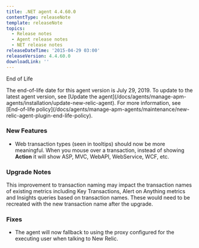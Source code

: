 ```yaml
---
title: .NET agent 4.4.60.0
contentType: releaseNote
template: releaseNote
topics:
  - Release notes
  - Agent release notes
  - NET release notes
releaseDateTime: '2015-04-29 03:00'
releaseVersion: 4.4.60.0
downloadLink: ''
---
```


End of Life

<Callout variant="important">
  The end-of-life date for this agent version is July 29, 2019. To update to the latest agent version, see [Update the agent](/docs/agents/manage-apm-agents/installation/update-new-relic-agent). For more information, see [End-of-life policy](/docs/agents/manage-apm-agents/maintenance/new-relic-agent-plugin-end-life-policy).
</Callout>

### New Features

* Web transaction types (seen in tooltips) should now be more meaningful. When you mouse over a transaction, instead of showing **Action** it will show ASP, MVC, WebAPI, WebService, WCF, etc.

### Upgrade Notes

<Callout variant="important">
  This improvement to transaction naming may impact the transaction names of existing metrics including Key Transactions, Alert on Anything metrics and Insights queries based on transaction names. These would need to be recreated with the new transaction name after the upgrade.
</Callout>

### Fixes

* The agent will now fallback to using the proxy configured for the executing user when talking to New Relic.
